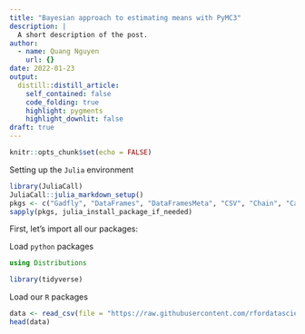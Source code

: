 ```yaml
---
title: "Bayesian approach to estimating means with PyMC3"
description: |
  A short description of the post.
author:
  - name: Quang Nguyen
    url: {}
date: 2022-01-23
output:
  distill::distill_article:
    self_contained: false
    code_folding: true
    highlight: pygments
    highlight_downlit: false
draft: true
---
```



```r
knitr::opts_chunk$set(echo = FALSE)
```


Setting up the `Julia` environment  

```r
library(JuliaCall)
JuliaCall::julia_markdown_setup()
pkgs <- c("Gadfly", "DataFrames", "DataFramesMeta", "CSV", "Chain", "CategoricalArrays", "Turing", "Random", "Statistics", "Distributions", "MCMCChains", "Optim")
sapply(pkgs, julia_install_package_if_needed)
```


First, let's import all our packages:  

Load `python` packages  

```julia
using Distributions
```


```r
library(tidyverse)
```

Load our `R` packages  

```r
data <- read_csv(file = "https://raw.githubusercontent.com/rfordatascience/tidytuesday/master/data/2022/2022-01-18/chocolate.csv")
head(data)
```




